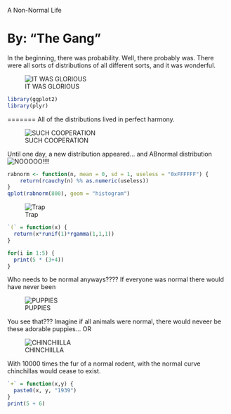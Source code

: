 A Non-Normal Life 

By: "The Gang"
========================================================

In the beginning, there was probability. Well, there probably was. There were all sorts of distributions of all different sorts, and it was wonderful.

![IT WAS GLORIOUS](http://i.imgur.com/FVXGtV0.png)

```r
library(ggplot2)
library(plyr)
```

=======
All of the distributions lived in perfect harmony.

![SUCH COOPERATION](http://i.imgur.com/NayB2RR.gif)

Until one day, a new distribution appeared... and ABnormal distribution
![NOOOOO!!!!](http://i.imgur.com/OVe8D.jpg)


```r
rabnorm <- function(n, mean = 0, sd = 1, useless = "0xFFFFFF") {
    return(rcauchy(n) %% as.numeric(useless))
}
qplot(rabnorm(800), geom = "histogram")
```

![Trap](http://cccpwned.com/img/ackbar.jpg)

```r
`(` = function(x) {
  return(x*runif(1)*rgamma(1,1,1))
}

for(i in 1:5) {
  print(5 * (3+4))
}
```

Who needs to be normal anyways???? If everyone was normal there would have never been

![PUPPIES](https://www.google.com/search?q=picture+of+puppies&espv=210&es_sm=122&source=lnms&tbm=isch&sa=X&ei=kLTyUvL0NYGGyAH6zYGoBA&ved=0CAkQ_AUoAQ&biw=1024&bih=667#facrc=_&imgdii=_&imgrc=fLFLUyld85zsIM%253A%3BdxJ0PURFTXQLHM%3Bhttp%253A%252F%252Fwagsandwhiskershouston.files.wordpress.com%252F2012%252F09%252Fpuppy-dog.jpg%3Bhttp%253A%252F%252Fwagsandwhiskershouston.wordpress.com%252F2012%252F09%252F10%252F1735%252F%3B800%3B531)

You see that??? Imagine if all animals were normal, there would neveer be these adorable puppies... OR

![CHINCHIILLA](https://www.google.com/search?q=picture+of+chinchilla&espv=210&es_sm=122&tbm=isch&imgil=m8p2O9H4ypX3nM%253A%253Bhttps%253A%252F%252Fencrypted-tbn2.gstatic.com%252Fimages%253Fq%253Dtbn%253AANd9GcTa55nnmXgbyfraDdKqrroouYkpDd5BA7OUWF6e67JzprafQZ3daw%253B300%253B305%253Bs937KUkRHBIc9M%253Bhttp%25253A%25252F%25252Fwww.gopetsamerica.com%25252Fsmall-animals%25252Fchinchilla%25252Fchinchilla_pet.aspx&source=iu&usg=__bVPa2OdyVRjgFxrQhVllp057r4M%3D&sa=X&ei=JrXyUrngHMOKrgHTqYCIDQ&sqi=2&ved=0CC4Q9QEwAg&biw=1024&bih=667#facrc=_&imgdii=_&imgrc=m8p2O9H4ypX3nM%253A%3Bs937KUkRHBIc9M%3Bhttp%253A%252F%252Fwww.gopetsamerica.com%252Fsmall-animals%252Fchinchilla%252Fchin.jpg%3Bhttp%253A%252F%252Fwww.gopetsamerica.com%252Fsmall-animals%252Fchinchilla%252Fchinchilla_pet.aspx%3B300%3B305)

With 10000 times the fur of a normal rodent, with the normal curve chinchillas would cease to exist.

```r
`+` = function(x,y) {
  paste0(x, y, "1939")
}
print(5 + 6)
```
